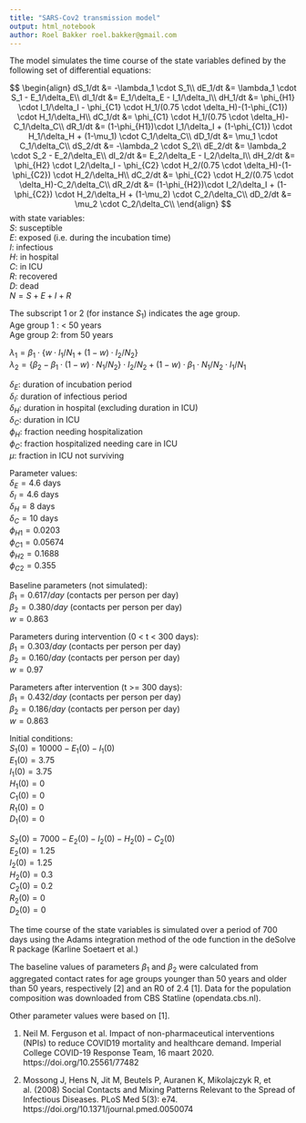 ```yaml
---
title: "SARS-Cov2 transmission model"
output: html_notebook
author: Roel Bakker roel.bakker@gmail.com
---
```


The model simulates the time course of the state variables defined by the following set of differential equations:

$$
\begin{align}
dS_1/dt &= -\lambda_1 \cdot S_1\\
dE_1/dt &=  \lambda_1 \cdot S_1 - E_1/\delta_E\\
dI_1/dt &=  E_1/\delta_E - I_1/\delta_I\\
dH_1/dt &=  \phi_{H1} \cdot I_1/\delta_I - \phi_{C1} \cdot H_1/(0.75 \cdot \delta_H)-(1-\phi_{C1}) \cdot H_1/\delta_H\\
dC_1/dt &= \phi_{C1} \cdot H_1/(0.75 \cdot \delta_H)-C_1/\delta_C\\
dR_1/dt &= (1-\phi_{H1})\cdot I_1/\delta_I + (1-\phi_{C1}) \cdot H_1/\delta_H + (1-\mu_1) \cdot C_1/\delta_C\\
dD_1/dt &= \mu_1 \cdot C_1/\delta_C\\
dS_2/dt &= -\lambda_2 \cdot S_2\\
dE_2/dt &=  \lambda_2 \cdot S_2 - E_2/\delta_E\\
dI_2/dt &=  E_2/\delta_E - I_2/\delta_I\\
dH_2/dt &=  \phi_{H2} \cdot I_2/\delta_I - \phi_{C2} \cdot H_2/(0.75 \cdot \delta_H)-(1-\phi_{C2}) \cdot H_2/\delta_H\\
dC_2/dt &= \phi_{C2} \cdot H_2/(0.75 \cdot \delta_H)-C_2/\delta_C\\
dR_2/dt &= (1-\phi_{H2})\cdot I_2/\delta_I + (1-\phi_{C2}) \cdot H_2/\delta_H + (1-\mu_2) \cdot C_2/\delta_C\\
dD_2/dt &= \mu_2 \cdot C_2/\delta_C\\
\end{align}
$$
with state variables:  
$S :$ susceptible  
$E :$ exposed (i.e. during the incubation time)  
$I :$ infectious  
$H :$ in hospital  
$C :$ in ICU  
$R :$ recovered  
$D :$ dead  
$N = S+E+I+R$  
  
The subscript 1 or 2 (for instance $S_1$) indicates the age group.  
Age group 1 : < 50 years  
Age group 2: from 50 years   
  
$\lambda_1 = \beta_1 \cdot \{ w \cdot I_1/N_1 + (1-w) \cdot I_2/N_2 \}$   
$\lambda_2 = \{\beta_2 - \beta_1 \cdot (1-w)\cdot N_1/N_2 \}\cdot I_2/N_2 + (1-w) \cdot \beta_1\cdot N_1/N_2\cdot I_1/N_1$  
  
$\delta_E :$ duration of incubation period  
$\delta_I :$ duration of infectious period  
$\delta_H :$ duration in hospital (excluding duration in ICU)  
$\delta_C :$ duration in ICU  
$\phi_H   :$ fraction needing hospitalization  
$\phi_C   :$ fraction hospitalized needing care in ICU  
$\mu      :$ fraction in ICU not surviving  

Parameter values:  
$\delta_E = 4.6$ days  
$\delta_I = 4.6$ days  
$\delta_H = 8$ days  
$\delta_C = 10$ days  
$\phi_{H1}=0.0203$  
$\phi_{C1}=0.05674$  
$\phi_{H2}=0.1688$  
$\phi_{C2}=0.355$  

Baseline parameters (not simulated):  
$\beta_1=0.617 / day$ (contacts per person per day)  
$\beta_2=0.380 / day$ (contacts per person per day)  
$w=0.863$  
  
Parameters during intervention (0 < t < 300 days):   
$\beta_1=0.303 / day$ (contacts per person per day)  
$\beta_2=0.160 / day$ (contacts per person per day)  
$w=0.97$    
  
Parameters after intervention (t >= 300 days):  
$\beta_1=0.432 / day$ (contacts per person per day)  
$\beta_2=0.186 / day$ (contacts per person per day)  
$w=0.863$    

Initial conditions:  
$S_1(0) = 10000 - E_1(0) - I_1(0)$  
$E_1(0) = 3.75$  
$I_1(0) = 3.75$  
$H_1(0) = 0$  
$C_1(0) = 0$  
$R_1(0) = 0$  
$D_1(0) = 0$  

$S_2(0) = 7000 - E_2(0) - I_2(0) - H_2(0) - C_2(0)$  
$E_2(0) =   1.25$  
$I_2(0) =   1.25$  
$H_2(0) = 0.3$  
$C_2(0) = 0.2$  
$R_2(0) = 0$  
$D_2(0) = 0$  

The time course of the state variables is simulated over a period of 700 days using the Adams   integration method of the ode function in the deSolve R package (Karline Soetaert et al.)  

The baseline values of parameters $\beta_1$ and $\beta_2$ were calculated from aggregated contact rates for age groups younger than 50 years and older than 50 years, respectively [2] and an R0 of 2.4 [1].
Data for the population composition was downloaded from CBS Statline (opendata.cbs.nl).

Other parameter values were based on [1].    

1. Neil M. Ferguson et al. Impact of non-pharmaceutical interventions (NPIs) to reduce COVID19 mortality   and healthcare demand. Imperial College COVID-19 Response Team, 16 maart 2020.   https://doi.org/10.25561/77482  

2. Mossong J, Hens N, Jit M, Beutels P, Auranen K, Mikolajczyk R, et al. (2008) Social Contacts and Mixing Patterns Relevant to the Spread of Infectious Diseases. PLoS Med 5(3): e74. https://doi.org/10.1371/journal.pmed.0050074









